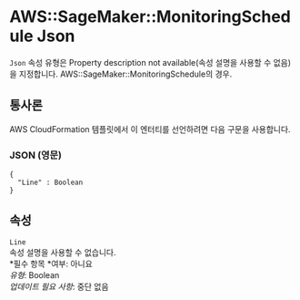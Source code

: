 # AWS::SageMaker::MonitoringSchedule Json

`Json` 속성 유형은 Property description not available(속성 설명을 사용할 수 없음)을 지정합니다. AWS::SageMaker::MonitoringSchedule의 경우.

## 통사론

AWS CloudFormation 템플릿에서 이 엔터티를 선언하려면 다음 구문을 사용합니다.

### JSON (영문)

```
{
  "Line" : Boolean
}
```

## 속성

`Line`  
속성 설명을 사용할 수 없습니다.  
*필수 항목 *여부: 아니요  
_유형_: Boolean  
_업데이트 필요 사항_: 중단 없음
